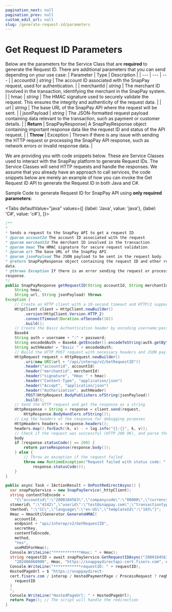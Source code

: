 ```yaml
---
pagination_next: null
pagination_prev: null
custom_edit_url: null
slug: /generate-request-id/parameters
---
```


# Get Request ID Parameters

Below are the parameters for the Service Class that are **required** to generate the Request ID. There are
additional parameters that you can send depending on your use case:
| Parameter | Type | Description |
| --- | --- | --- |
| accountId | *string* | The account ID associated with the SnapPay request, used for authentication. |
| merchantId | *string* | The merchant ID involved in the transaction, identifying the merchant in the SnapPay system. |
| hmac | *string* | The HMAC signature used to securely validate the request. This ensures the integrity and authenticity of the request data. |
| url | *string* | The base URL of the SnapPay API where the request will be sent. |
| jsonPayload | *string* | The JSON-formatted request payload containing data relevant to the transaction, such as payment or customer details. |
| **Return** | SnapPayResponse| A SnapPayResponse object containing important response data like the request ID and status of the API request. |
| **Throw** | Exception | Thrown if there is any issue with sending the HTTP request or processing the SnapPay API response, such as network errors or invalid response data. |

We are providing you with code snippets below. These are Service Classes used to interact with the
SnapPay platform to generate Request IDs. The Service Classes will send HTTP requests and handle
the responses. We assume that you already have an approach to call services, the code snippets below
are merely an example of how you can invoke the Get Request ID API to generate the Request ID in both
Java and C#.



Sample Code to generate Request ID for SnapPay API using **only required parameters**:


<Tabs
    defaultValue="java"
    values={[
        {label: 'Java', value: 'java'},
        {label: 'C#', value: 'c#'},
    ]}>
<TabItem value="java">

```java showLineNumbers"
/**
*
* Sends a request to the SnapPay API to get a request ID.
* @param accountId The account ID associated with the request.
* @param merchantId The merchant ID involved in the transaction.
* @param hmac The HMAC signature for secure request validation.
* @param url The base URL of the SnapPay API.
* @param jsonPayload The JSON payload to be sent in the request body.
* @return SnapPayResponse object containing the request ID and other response
data.
* @throws Exception If there is an error sending the request or processing the
response.
*/
public SnapPayResponse getRequestID(String accountId, String merchantId,
    String hmac,
    String url, String jsonPayload) throws
Exception {
    // Create an HTTP client with a 10-second timeout and HTTP/2 support
    HttpClient client = HttpClient.newBuilder()
        .version(HttpClient.Version.HTTP_2)
        .connectTimeout(Duration.ofSeconds(10))
        .build();
    // Create the Basic Authentication header by encoding username:password in
    Base64
    String auth = username + ":" + password;
    String encodedAuth = Base64.getEncoder().encodeToString(auth.getBytes());
    String authHeader = "Basic " + encodedAuth;
    // Build the HTTP POST request with necessary headers and JSON payload
    HttpRequest request = HttpRequest.newBuilder()
        .uri(new URI(url + "/api/interop/v2/GetRequestID"))
        .header("accountid", accountId)
        .header("merchantid", merchantId)
        .header("signature", "Hmac " + hmac)
        .header("Content-Type", "application/json")
        .header("Accept", "application/json")
        .header("Authorization", authHeader)
        .POST(HttpRequest.BodyPublishers.ofString(jsonPayload))
        .build();
    // Send the HTTP request and get the response as a string
    HttpResponse < String > response = client.send(request,
        HttpResponse.BodyHandlers.ofString());
    // Log the headers of the response for debugging purposes
    HttpHeaders headers = response.headers();
    headers.map().forEach((k, v) - > log.info("{}:{}", k, v));
    // Check if the request was successful (HTTP 200 OK), and parse the response
    body
    if (response.statusCode() == 200) {
        return parseResponse(response.body());
    } else {
        // Throw an exception if the request failed
        throw new RuntimeException("Request failed with status code: " +
            response.statusCode());
    }
}
```

</TabItem>

<TabItem value="c#">

```csharp showLineNumbers"
public async Task < IActionResult > OnPostRedirectAsync() {
  var snapPayService = new SnapPayService(_httpClient);
  string contentToEncode =
    "{\"accountid\":\"2000104563\",\"companycode\":\"00000\",\"currencycode\":\"USD\",\"cu
  stomerid\ ":\"4242\",\"userid\":\"test@snappay.com\",\"transactiontype\":\"T\",\"paymen
  tmethod\ ":\"CC\",\"language\":\"en-US\",\"templateId\":\"103\"}";
  Hmac = HmacUtilGenerator.GenerateHMAC(
    accountId,
    endpoint + "api/interop/v2/GetRequestID",
    secretKey,
    contentToEncode,
    method,
    "Yes",
    useMd5ForHmac);
  Console.WriteLine("************Hmac: " + Hmac);
  string requestID = await snapPayService.GetRequestIDAsync("2000104563",
    "202406060000", Hmac, "https://snappaydirectapi-cert.fiserv.com", contentToEncode);
  Console.WriteLine("************requestID: " + requestID);
  HostedPageUrl = $ "https://snappaydirect-
  cert.fiserv.com / interop / HostedPaymentPage / ProcessRequest ? reqNo = {
    requestID
  }
  ";
  Console.WriteLine("HostedPageUrl: " + HostedPageUrl);
  return Page(); // The script will handle the redirection
}
```

</TabItem>
</Tabs>